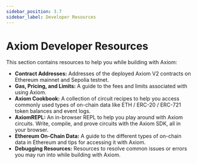 ```yaml
---
sidebar_position: 3.7
sidebar_label: Developer Resources
---
```



# Axiom Developer Resources

This section contains resources to help you while building with Axiom:

- **Contract Addresses:** Addresses of the deployed Axiom V2 contracts on Ethereum mainnet and Sepolia testnet.
- **Gas, Pricing, and Limits:** A guide to the fees and limits associated with using Axiom.
- **Axiom Cookbook:** A collection of circuit recipes to help you access commonly used types of on-chain data like ETH / ERC-20 / ERC-721 token balances and event logs.
- **AxiomREPL:** An in-browser REPL to help you play around with Axiom circuits. Write, compile, and prove circuits with the Axiom SDK, all in your browser.
- **Ethereum On-Chain Data:** A guide to the different types of on-chain data in Ethereum and tips for accessing it with Axiom.
- **Debugging Resources:** Resources to resolve common issues or errors you may run into while building with Axiom.

<DocCardList />
